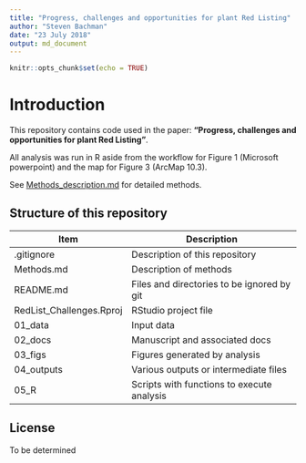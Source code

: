 ```yaml
---
title: "Progress, challenges and opportunities for plant Red Listing"
author: "Steven Bachman"
date: "23 July 2018"
output: md_document
---
```


```r
knitr::opts_chunk$set(echo = TRUE)
```

# Introduction

This repository contains code used in the paper: **"Progress, challenges and opportunities for plant Red Listing"**.  

All analysis was run in R aside from the workflow for Figure 1 (Microsoft powerpoint) and the map for Figure 3 (ArcMap 10.3).

See [Methods_description.md](../blob/master/Methods_description.md) for detailed methods.


## Structure of this repository

| Item          | Description           |
| ------------- |-------------|
| .gitignore     | Description of this repository | 
| Methods.md   | Description of methods     | 
| README.md    | Files and directories to be ignored by git | 
| RedList_Challenges.Rproj    | RStudio project file     | 
| 01_data | Input data     | 
| 02_docs | Manuscript and associated docs     | 
| 03_figs | Figures generated by analysis     | 
| 04_outputs | Various outputs or intermediate  files     | 
| 05_R | Scripts with functions to execute analysis   | 

## License
To be determined

